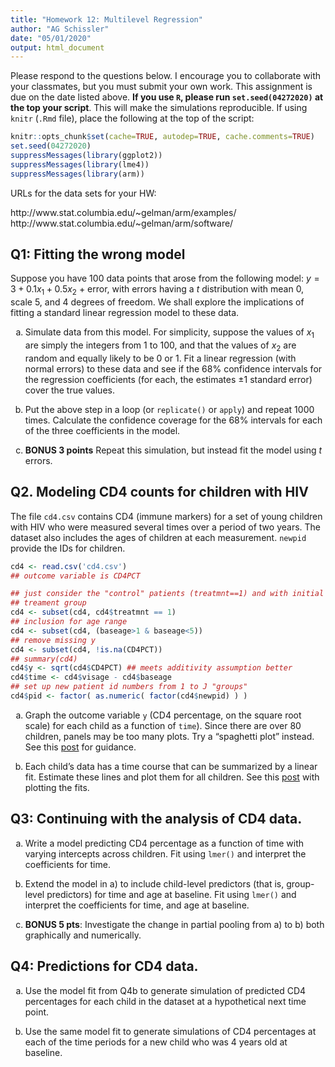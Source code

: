 ```yaml
---
title: "Homework 12: Multilevel Regression"
author: "AG Schissler"
date: "05/01/2020"
output: html_document
---
```


Please respond to the questions below. I encourage you to collaborate with your classmates, but you must submit your own work. This assignment is due on the date listed above. **If you use `R`, please run `set.seed(04272020)` at the top your script**. This will make the simulations reproducible. If using `knitr` (`.Rmd` file), place the following at the top of the script:

```r
knitr::opts_chunk$set(cache=TRUE, autodep=TRUE, cache.comments=TRUE)
set.seed(04272020)
suppressMessages(library(ggplot2))
suppressMessages(library(lme4))
suppressMessages(library(arm))
```

URLs for the data sets for your HW:

http://www.stat.columbia.edu/~gelman/arm/examples/
http://www.stat.columbia.edu/~gelman/arm/software/

## Q1: Fitting the wrong model

Suppose you have 100 data points that arose from the following model: $y = 3 + 0.1x_1 +0.5x_2$ + error, with errors having a $t$ distribution with mean 0, scale 5, and 4 degrees of freedom. We shall explore the implications of fitting a standard linear regression model to these data.

a) Simulate data from this model. For simplicity, suppose the values of $x_1$ are simply the integers from 1 to 100, and that the values of $x_2$ are random and equally likely to be 0 or 1. Fit a linear regression (with normal errors) to these data and see if the 68% confidence intervals for the regression coefficients (for each, the estimates $\pm 1$ standard error) cover the true values.

b) Put the above step in a loop (or `replicate()` or `apply`) and repeat 1000 times. Calculate the confidence coverage for the 68% intervals for each of the three coefficients in the model.

c) **BONUS 3 points** Repeat this simulation, but instead fit the model using $t$ errors.

## Q2. Modeling CD4 counts for children with HIV

The file `cd4.csv` contains CD4 (immune markers) for a set of young children with HIV who were measured several times over a period of two years. The dataset also includes the ages of children at each measurement. `newpid` provide the IDs for children.

```r
cd4 <- read.csv('cd4.csv')
## outcome variable is CD4PCT
```


```r
## just consider the "control" patients (treatmnt==1) and with initial age between 1 and 5 years
## treament group
cd4 <- subset(cd4, cd4$treatmnt == 1)
## inclusion for age range
cd4 <- subset(cd4, (baseage>1 & baseage<5))
## remove missing y
cd4 <- subset(cd4, !is.na(CD4PCT))
## summary(cd4)
cd4$y <- sqrt(cd4$CD4PCT) ## meets additivity assumption better
cd4$time <- cd4$visage - cd4$baseage
## set up new patient id numbers from 1 to J "groups"
cd4$pid <- factor( as.numeric( factor(cd4$newpid) ) )
```

a) Graph the outcome variable `y` (CD4 percentage, on the square root scale) for each child as a function of `time`). Since there are over 80 children, panels may be too many plots. Try a "spaghetti plot" instead. See this [post](https://stats.idre.ucla.edu/r/faq/how-can-i-visualize-longitudinal-data-in-ggplot2/) for guidance.

b) Each child's data has a time course that can be summarized by a linear fit. Estimate these lines and plot them for all children. See this [post](https://stackoverflow.com/questions/31903606/ggplot2-plotting-regression-lines-with-different-intercepts-but-with-same-slope) with plotting the fits.

## Q3: Continuing with the analysis of CD4 data.

a) Write a model predicting CD4 percentage as a function of time with varying intercepts across children. Fit using `lmer()` and interpret the coefficients for time.

b) Extend the model in a) to include child-level predictors (that is, group-level predictors) for time and age at baseline. Fit using `lmer()` and interpret the coefficients for time, and age at baseline.

c) **BONUS 5 pts**: Investigate the change in partial pooling from a) to b) both graphically and numerically.

## Q4: Predictions for CD4 data.

a) Use the model fit from Q4b to generate simulation of predicted CD4 percentages for each child in the dataset at a hypothetical next time point.

b) Use the same model fit to generate simulations of CD4 percentages at each of the time periods for a new child who was 4 years old at baseline.

